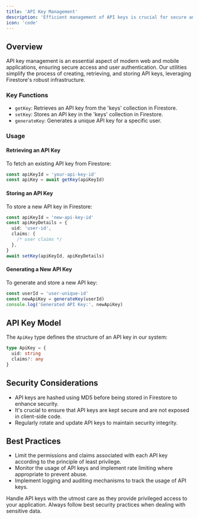```yaml
---
title: 'API Key Management'
description: 'Efficient management of API keys is crucial for secure and streamlined user authentication. Our suite of utilities for API key management includes functions for generating, retrieving, and storing API keys in Firestore.'
icon: 'code'
---
```


## Overview

API key management is an essential aspect of modern web and mobile applications, ensuring secure access and user authentication. Our utilities simplify the process of creating, retrieving, and storing API keys, leveraging Firestore's robust infrastructure.

### Key Functions

- `getKey`: Retrieves an API key from the 'keys' collection in Firestore.
- `setKey`: Stores an API key in the 'keys' collection in Firestore.
- `generateKey`: Generates a unique API key for a specific user.

### Usage

#### Retrieving an API Key

To fetch an existing API key from Firestore:

```ts
const apiKeyId = 'your-api-key-id'
const apiKey = await getKey(apiKeyId)
```

#### Storing an API Key

To store a new API key in Firestore:

```ts
const apiKeyId = 'new-api-key-id'
const apiKeyDetails = {
  uid: 'user-id',
  claims: {
    /* user claims */
  },
}
await setKey(apiKeyId, apiKeyDetails)
```

#### Generating a New API Key

To generate and store a new API key:

```ts
const userId = 'user-unique-id'
const newApiKey = generateKey(userId)
console.log('Generated API Key:', newApiKey)
```

## API Key Model

The `ApiKey` type defines the structure of an API key in our system:

```ts
type ApiKey = {
  uid: string
  claims?: any
}
```

## Security Considerations

- API keys are hashed using MD5 before being stored in Firestore to enhance security.
- It's crucial to ensure that API keys are kept secure and are not exposed in client-side code.
- Regularly rotate and update API keys to maintain security integrity.

## Best Practices

- Limit the permissions and claims associated with each API key according to the principle of least privilege.
- Monitor the usage of API keys and implement rate limiting where appropriate to prevent abuse.
- Implement logging and auditing mechanisms to track the usage of API keys.

<Warning>
  Handle API keys with the utmost care as they provide privileged access to your
  application. Always follow best security practices when dealing with sensitive
  data.
</Warning>

